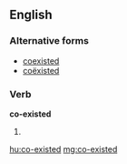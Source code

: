 ==English==

===Alternative forms===
* [[coexisted]] {{qualifier|US}}
* [[coëxisted]]

===Verb===
'''co-existed'''

# {{past of|co-exist}}

[[hu:co-existed]]
[[mg:co-existed]]